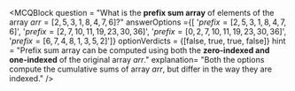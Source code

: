 <MCQBlock question = "What is the __prefix sum array__ of elements of the array $arr = [2, 5, 3, 1, 8, 4, 7, 6]$?"
answerOptions ={[
'$prefix = [2, 5, 3, 1, 8, 4, 7, 6]$',
'$prefix = [2, 7, 10, 11, 19, 23, 30, 36]$',
'$prefix = [0, 2, 7, 10, 11, 19, 23, 30, 36]$',
'$prefix = [6, 7, 4, 8, 1, 3, 5, 2]$']}
optionVerdicts = {[false, true, true, false]}
hint = "Prefix sum array can be computed using both the **zero-indexed and one-indexed** of the original array $arr$."
explanation= "Both the options compute the cumulative sums of array $arr$, but differ in the way they are indexed."
/>